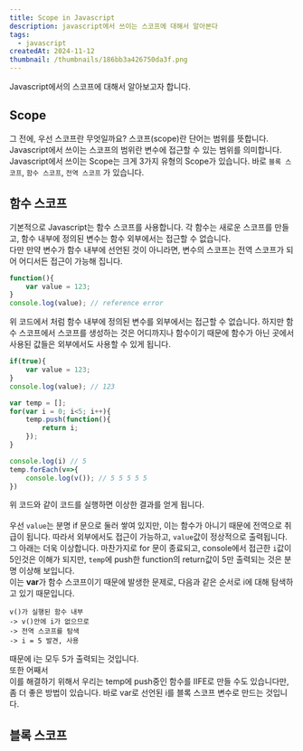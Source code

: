 ```yaml
---
title: Scope in Javascript
description: javascript에서 쓰이는 스코프에 대해서 알아본다
tags:
  - javascript
createdAt: 2024-11-12
thumbnail: /thumbnails/186bb3a426750da3f.png
---
```

Javascript에서의 스코프에 대해서 알아보고자 합니다.

## Scope
그 전에, 우선 스코프란 무엇일까요? 스코프(scope)란 단어는 범위를 뜻합니다. Javascript에서 쓰이는 스코프의 범위란 변수에 접근할 수 있는 범위를 의미합니다.    
Javascript에서 쓰이는 Scope는 크게 3가지 유형의 Scope가 있습니다.
바로 `블록 스코프`, `함수 스코프`, `전역 스코프` 가 있습니다.

## 함수 스코프

기본적으로 Javascript는 함수 스코프를 사용합니다. 각 함수는 새로운 스코프를 만들고, 함수 내부에 정의된 변수는 함수 외부에서는 접근할 수 없습니다.    
다만 만약 변수가 함수 내부에 선언된 것이 아니라면, 변수의 스코프는 전역 스코프가 되어 어디서든 접근이 가능해 집니다.   
```javascript
function(){
	var value = 123;
}
console.log(value); // reference error
```

위 코드에서 처럼 함수 내부에 정의된 변수를 외부에서는 접근할 수 없습니다. 하지만 함수 스코프에서 스코프를 생성하는 것은 어디까지나 함수이기 때문에 함수가 아닌 곳에서 사용된 값들은 외부에서도 사용할 수 있게 됩니다. 
```javascript
if(true){
    var value = 123;
}
console.log(value); // 123

var temp = [];
for(var i = 0; i<5; i++){
	temp.push(function(){
		return i;
	});
}

console.log(i) // 5
temp.forEach(v=>{
	console.log(v()); // 5 5 5 5 5
})
```
위 코드와 같이 코드를 실행하면 이상한 결과를 얻게 됩니다.    
<br/>
우선 `value`는 분명 if 문으로 둘러 쌓여 있지만, 이는 함수가 아니기 때문에 전역으로 취급이 됩니다. 따라서 외부에서도 접근이 가능하고, `value`값이 정상적으로 출력됩니다.
<br/>
그 아래는 더욱 이상합니다. 마찬가지로 for 문이 종료되고, console에서 접근한 `i`값이 5인것은 이해가 되지만, `temp`에 push한 function의 return값이 5만 출력되는 것은 분명 이상해 보입니다.
<br/>
이는 **var**가 함수 스코프이기 때문에 발생한 문제로, 다음과 같은 순서로 i에 대해 탐색하고 있기 때문입니다.
```
v()가 실행된 함수 내부
-> v()안에 i가 없으므로
-> 전역 스코프를 탐색
-> i = 5 발견, 사용
```
때문에 i는 모두 5가 출력되는 것입니다.   
또한 어째서 
<br/>
이를 해결하기 위해서 우리는 temp에 push중인 함수를 IIFE로 만들 수도 있습니다만, 좀 더 좋은 방법이 있습니다. 바로 var로 선언된 i를 블록 스코프 변수로 만드는 것입니다.

## 블록 스코프
